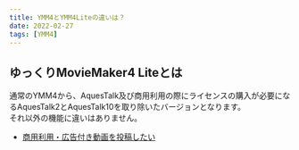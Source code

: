 ```yaml
---
title: YMM4とYMM4Liteの違いは？
date: 2022-02-27
tags: [YMM4]
---
```

## ゆっくりMovieMaker4 Liteとは
通常のYMM4から、AquesTalk及び商用利用の際にライセンスの購入が必要になるAquesTalk2とAquesTalk10を取り除いたバージョンとなります。  
それ以外の機能に違いはありません。
- [商用利用・広告付き動画を投稿したい](../商用利用・広告付き動画を投稿したい)